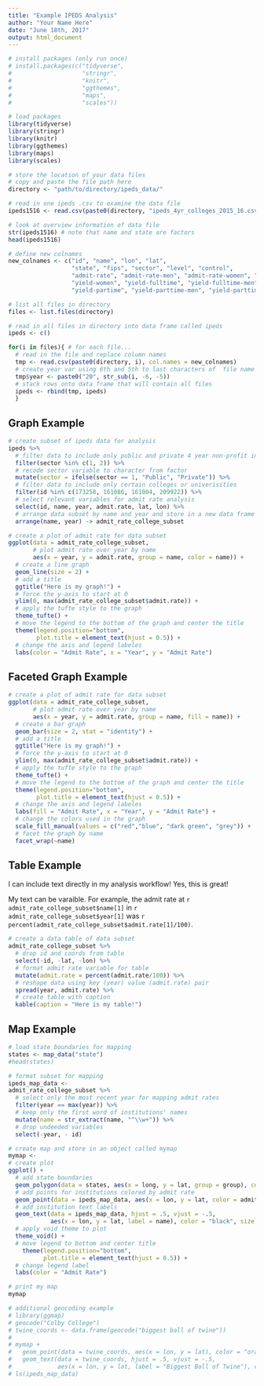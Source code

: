 ```yaml
---
title: "Example IPEDS Analysis"
author: "Your Name Here"
date: "June 18th, 2017"
output: html_document
---
```



```r

# install packages (only run once)
# install.packages(c("tidyverse",
#                    "stringr",
#                    "knitr",
#                    "ggthemes",
#                    "maps",
#                    "scales"))

# load packages
library(tidyverse)
library(stringr)
library(knitr)
library(ggthemes)
library(maps)
library(scales)

# store the location of your data files
# copy and paste the file path here
directory <- "path/to/directory/ipeds_data/"

# read in one ipeds .csv to examine the data file 
ipeds1516 <- read.csv(paste0(directory, "ipeds_4yr_colleges_2015_16.csv"))

# look at overview information of data file
str(ipeds1516) # note that name and state are factors
head(ipeds1516)

# define new colnames
new_colnames <- c("id", "name", "lon", "lat", 
                  "state", "fips", "sector", "level", "control",
                  "admit-rate", "admit-rate-men", "admit-rate-women", "yield", "yield-men",
                  "yield-women", "yield-fulltime", "yield-fulltime-men", "yield-fulltime-women", 
                  "yield-partime", "yield-parttime-men", "yield-parttime-women")

# list all files in directory
files <- list.files(directory)

# read in all files in directory into data frame called ipeds
ipeds <- c()

for(i in files){ # for each file...
  # read in the file and replace column names
  tmp <- read.csv(paste0(directory, i), col.names = new_colnames) 
  # create year var using 6th and 5th to last characters of  file name
  tmp$year <- paste0("20", str_sub(i, -6, -5)) 
  # stack rows onto data frame that will contain all files
  ipeds <- rbind(tmp, ipeds) 
  }

```

## Graph Example

```r

# create subset of ipeds data for analysis
ipeds %>% 
  # filter data to include only public and private 4 year non-profit institutions
  filter(sector %in% c(1, 2)) %>% 
  # recode sector variable to character from factor
  mutate(sector = ifelse(sector == 1, "Public", "Private")) %>% 
  # filter data to include only certain colleges or univerisities
  filter(id %in% c(173258, 161086, 161004, 209922)) %>% 
  # select relevant variables for admit rate analysis
  select(id, name, year, admit.rate, lat, lon) %>% 
  # arrange data subset by name and year and store in a new data frame
  arrange(name, year) -> admit_rate_college_subset

# create a plot of admit rate for data subset
ggplot(data = admit_rate_college_subset, 
       # plot admit rate over year by name 
       aes(x = year, y = admit.rate, group = name, color = name)) + 
  # create a line graph
  geom_line(size = 2) +
  # add a title
  ggtitle("Here is my graph!") +
  # force the y-axis to start at 0 
  ylim(0, max(admit_rate_college_subset$admit.rate)) +
  # apply the tufte style to the graph
  theme_tufte() +
  # move the legend to the bottom of the graph and center the title
  theme(legend.position="bottom",
        plot.title = element_text(hjust = 0.5)) + 
  # change the axis and legend labeles
  labs(color = "Admit Rate", x = "Year", y = "Admit Rate") 


```
  
  
## Faceted Graph Example

```r

# create a plot of admit rate for data subset
ggplot(data = admit_rate_college_subset, 
       # plot admit rate over year by name 
       aes(x = year, y = admit.rate, group = name, fill = name)) + 
  # create a bar graph
  geom_bar(size = 2, stat = "identity") +
  # add a title
  ggtitle("Here is my graph!") +
  # force the y-axis to start at 0 
  ylim(0, max(admit_rate_college_subset$admit.rate)) +
  # apply the tufte style to the graph
  theme_tufte() +
  # move the legend to the bottom of the graph and center the title
  theme(legend.position="bottom",
        plot.title = element_text(hjust = 0.5)) + 
  # change the axis and legend labeles
  labs(fill = "Admit Rate", x = "Year", y = "Admit Rate") +
  # change the colors used in the graph 
  scale_fill_manual(values = c("red","blue", "dark green", "grey")) +
  # facet the graph by name
  facet_wrap(~name) 

```



## Table Example

I can include text directly in my analysis workflow! Yes, this is great!

My text can be varaible. For example, the admit rate at `r admit_rate_college_subset$name[1]` in `r admit_rate_college_subset$year[1]` was `r percent(admit_rate_college_subset$admit.rate[1]/100)`.

```r

# create a data table of data subset
admit_rate_college_subset %>% 
  # drop id and coords from table
  select(-id, -lat, -lon) %>% 
  # format admit rate variable for table
  mutate(admit.rate = percent(admit.rate/100)) %>% 
  # reshape data using key (year) value (admit.rate) pair
  spread(year, admit.rate) %>% 
  # create table with caption
  kable(caption = "Here is my table!")


```


## Map Example

```r

# load state boundaries for mapping
states <- map_data("state")
#head(states)

# format subset for mapping
ipeds_map_data <-
admit_rate_college_subset %>% 
  # select only the most recent year for mapping admit rates
  filter(year == max(year)) %>% 
  # keep only the first word of institutions' names
  mutate(name = str_extract(name, "^\\w+")) %>% 
  # drop undeeded variables
  select(-year, - id)

# create map and store in an object called mymap
mymap <-
# create plot
ggplot() +
  # add state boundaries
  geom_polygon(data = states, aes(x = long, y = lat, group = group), color = "grey", fill = "white") + 
  # add points for institutions colored by admit rate
  geom_point(data = ipeds_map_data, aes(x = lon, y = lat, color = admit.rate)) +
  # add institution text labels
  geom_text(data = ipeds_map_data, hjust = .5, vjust = -.5,  
            aes(x = lon, y = lat, label = name), color = "black", size = 2) +
  # apply void theme to plot
  theme_void() +
  # move legend to bottom and center title
    theme(legend.position="bottom",
          plot.title = element_text(hjust = 0.5)) + 
  # change legend label 
  labs(color = "Admit Rate")

# print my map
mymap

# additional geocoding example
# library(ggmap)
# geocode("Colby College")
# twine_coords <- data.frame(geocode("biggest ball of twine"))
# 
# mymap +
#   geom_point(data = twine_coords, aes(x = lon, y = lat), color = "orange") +
#   geom_text(data = twine_coords, hjust = .5, vjust = -.5,  
#             aes(x = lon, y = lat, label = "Biggest Ball of Twine"), color = "black", size = 2)
# ls(ipeds_map_data)




```



